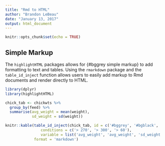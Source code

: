 ```yaml
---
title: "Rmd to HTML"
author: "Brandon LeBeau"
date: "January 13, 2017"
output: html_document
---
```


```r
knitr::opts_chunk$set(echo = TRUE)
```

## Simple Markup
The `highlightHTML` packages allows for {#bggrey simple markup} to add formatting to text and tables. Using the `rmarkdown` package and the `table_id_inject` function allows users to easily add markup to Rmd documents and render directly to HTML.

```r
library(dplyr)
library(highlightHTML)

chick_tab <- chickwts %>%
  group_by(feed) %>%
  summarise(avg_weight = mean(weight),
            sd_weight = sd(weight))

knitr::kable(table_id_inject(chick_tab, id = c('#bggrey', '#bgblack', '#bglightred'), 
                conditions = c('> 270', '> 300', '> 60'),
                variable = list('avg_weight', 'avg_weight', 'sd_weight')),
             format = 'markdown')
```


